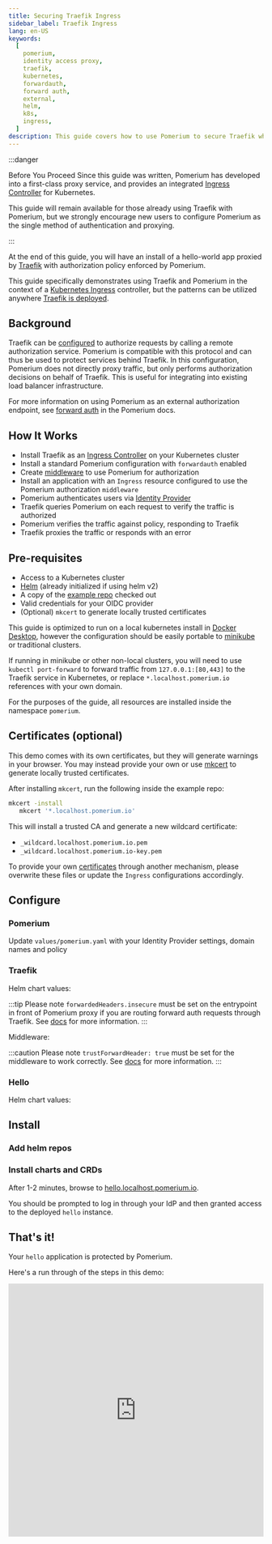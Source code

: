```yaml
---
title: Securing Traefik Ingress
sidebar_label: Traefik Ingress
lang: en-US
keywords:
  [
    pomerium,
    identity access proxy,
    traefik,
    kubernetes,
    forwardauth,
    forward auth,
    external,
    helm,
    k8s,
    ingress,
  ]
description: This guide covers how to use Pomerium to secure Traefik when used as a Kubernetes Ingress Controller
---
```



:::danger

Before You Proceed Since this guide was written, Pomerium has developed into a first-class proxy service, and provides an integrated [Ingress Controller](/docs/k8s/ingress) for Kubernetes.

This guide will remain available for those already using Traefik with Pomerium, but we strongly encourage new users to configure Pomerium as the single method of authentication and proxying.

:::

At the end of this guide, you will have an install of a hello-world app proxied by [Traefik](https://containo.us/traefik/) with authorization policy enforced by Pomerium.

This guide specifically demonstrates using Traefik and Pomerium in the context of a [Kubernetes Ingress](https://docs.traefik.io/providers/kubernetes-ingress/) controller, but the patterns can be utilized anywhere [Traefik is deployed](https://docs.traefik.io/providers/overview/).

## Background

Traefik can be [configured](https://docs.traefik.io/middlewares/forwardauth/) to authorize requests by calling a remote authorization service. Pomerium is compatible with this protocol and can thus be used to protect services behind Traefik. In this configuration, Pomerium does not directly proxy traffic, but only performs authorization decisions on behalf of Traefik. This is useful for integrating into existing load balancer infrastructure.

For more information on using Pomerium as an external authorization endpoint, see [forward auth](https://www.pomerium.com/reference/#forward-auth) in the Pomerium docs.

## How It Works

- Install Traefik as an [Ingress Controller](https://kubernetes.io/docs/concepts/services-networking/ingress/) on your Kubernetes cluster
- Install a standard Pomerium configuration with `forwardauth` enabled
- Create [middleware](https://docs.traefik.io/middlewares/forwardauth/#configuration-examples) to use Pomerium for authorization
- Install an application with an `Ingress` resource configured to use the Pomerium authorization `middleware`
- Pomerium authenticates users via [Identity Provider](https://www.pomerium.com/docs/identity-providers/)
- Traefik queries Pomerium on each request to verify the traffic is authorized
- Pomerium verifies the traffic against policy, responding to Traefik
- Traefik proxies the traffic or responds with an error

## Pre-requisites

- Access to a Kubernetes cluster
- [Helm](https://helm.sh/) (already initialized if using helm v2)
- A copy of the [example repo](https://github.com/pomerium/pomerium/tree/main/examples/traefik-ingress) checked out
- Valid credentials for your OIDC provider
- (Optional) `mkcert` to generate locally trusted certificates

This guide is optimized to run on a local kubernetes install in [Docker Desktop](https://www.docker.com/products/docker-desktop), however the configuration should be easily portable to [minikube](https://kubernetes.io/docs/tutorials/hello-minikube/) or traditional clusters.

If running in minikube or other non-local clusters, you will need to use `kubectl port-forward` to forward traffic from `127.0.0.1:[80,443]` to the Traefik service in Kubernetes, or replace `*.localhost.pomerium.io` references with your own domain.

For the purposes of the guide, all resources are installed inside the namespace `pomerium`.

## Certificates (optional)

This demo comes with its own certificates, but they will generate warnings in your browser. You may instead provide your own or use [mkcert](https://github.com/FiloSottile/mkcert) to generate locally trusted certificates.

After installing `mkcert`, run the following inside the example repo:

```bash
mkcert -install
   mkcert '*.localhost.pomerium.io'
```

This will install a trusted CA and generate a new wildcard certificate:

- `_wildcard.localhost.pomerium.io.pem`
- `_wildcard.localhost.pomerium.io-key.pem`

To provide your own [certificates](https://www.pomerium.com/reference/#certificates) through another mechanism, please overwrite these files or update the `Ingress` configurations accordingly.

## Configure

### Pomerium

Update `values/pomerium.yaml` with your Identity Provider settings, domain names and policy

<PomeriumValues />

### Traefik

Helm chart values:

<TraefikValues />

:::tip Please note `forwardedHeaders.insecure` must be set on the entrypoint in front of Pomerium proxy if you are routing forward auth requests through Traefik. See [docs](https://docs.traefik.io/routing/entrypoints/#forwarded-headers) for more information. :::

Middleware:

<Middleware />

:::caution Please note `trustForwardHeader: true` must be set for the middleware to work correctly. See [docs](https://docs.traefik.io/middlewares/forwardauth/#trustforwardheader) for more information. :::

### Hello

Helm chart values:

<HelloValues />

## Install

### Add helm repos

<AddRepos />

### Install charts and CRDs

<Install />

After 1-2 minutes, browse to [hello.localhost.pomerium.io](https://hello.localhost.pomerium.io).

You should be prompted to log in through your IdP and then granted access to the deployed `hello` instance.

## That's it!

Your `hello` application is protected by Pomerium.

Here's a run through of the steps in this demo:

<iframe
  width="100%"
  height="500"
  src="https://www.youtube.com/embed/wrvNV9fP5hw?rel=0"
  frameborder="0"
  allow="accelerometer; clipboard-write; encrypted-media; gyroscope; picture-in-picture"
  allowFullScreen></iframe>
